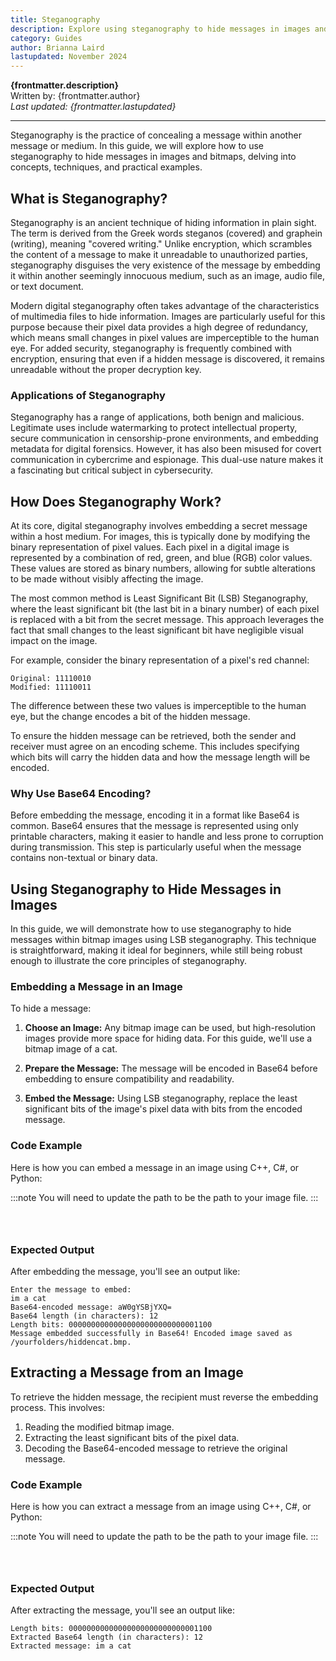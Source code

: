 ```yaml
---
title: Steganography
description: Explore using steganography to hide messages in images and bitmaps.
category: Guides
author: Brianna Laird
lastupdated: November 2024
---
```



**{frontmatter.description}**  
Written by: {frontmatter.author}  
_Last updated: {frontmatter.lastupdated}_

---

Steganography is the practice of concealing a message within another message or medium. In this guide, we will explore how to use steganography to hide messages in images and bitmaps, delving into concepts, techniques, and practical examples.

## What is Steganography?

Steganography is an ancient technique of hiding information in plain sight. The term is derived from the Greek words steganos (covered) and graphein (writing), meaning "covered writing." Unlike encryption, which scrambles the content of a message to make it unreadable to unauthorized parties, steganography disguises the very existence of the message by embedding it within another seemingly innocuous medium, such as an image, audio file, or text document.

Modern digital steganography often takes advantage of the characteristics of multimedia files to hide information. Images are particularly useful for this purpose because their pixel data provides a high degree of redundancy, which means small changes in pixel values are imperceptible to the human eye. For added security, steganography is frequently combined with encryption, ensuring that even if a hidden message is discovered, it remains unreadable without the proper decryption key.

### Applications of Steganography

Steganography has a range of applications, both benign and malicious. Legitimate uses include watermarking to protect intellectual property, secure communication in censorship-prone environments, and embedding metadata for digital forensics. However, it has also been misused for covert communication in cybercrime and espionage. This dual-use nature makes it a fascinating but critical subject in cybersecurity.

## How Does Steganography Work?

At its core, digital steganography involves embedding a secret message within a host medium. For images, this is typically done by modifying the binary representation of pixel values. Each pixel in a digital image is represented by a combination of red, green, and blue (RGB) color values. These values are stored as binary numbers, allowing for subtle alterations to be made without visibly affecting the image.

The most common method is Least Significant Bit (LSB) Steganography, where the least significant bit (the last bit in a binary number) of each pixel is replaced with a bit from the secret message. This approach leverages the fact that small changes to the least significant bit have negligible visual impact on the image.

For example, consider the binary representation of a pixel's red channel:

```plaintext
Original: 11110010
Modified: 11110011
```

The difference between these two values is imperceptible to the human eye, but the change encodes a bit of the hidden message.

To ensure the hidden message can be retrieved, both the sender and receiver must agree on an encoding scheme. This includes specifying which bits will carry the hidden data and how the message length will be encoded.

### Why Use Base64 Encoding?

Before embedding the message, encoding it in a format like Base64 is common. Base64 ensures that the message is represented using only printable characters, making it easier to handle and less prone to corruption during transmission. This step is particularly useful when the message contains non-textual or binary data.

## Using Steganography to Hide Messages in Images

In this guide, we will demonstrate how to use steganography to hide messages within bitmap images using LSB steganography. This technique is straightforward, making it ideal for beginners, while still being robust enough to illustrate the core principles of steganography.

### Embedding a Message in an Image

To hide a message:

1. **Choose an Image:** Any bitmap image can be used, but high-resolution images provide more space for hiding data. For this guide, we'll use a bitmap image of a cat.

2. **Prepare the Message:** The message will be encoded in Base64 before embedding to ensure compatibility and readability.

3. **Embed the Message:** Using LSB steganography, replace the least significant bits of the image's pixel data with bits from the encoded message.

### Code Example

Here is how you can embed a message in an image using C++, C#, or Python:

:::note
You will need to update the path to be the path to your image file.
:::

<Tabs syncKey="code-language">
<TabItem label="C++">

```cpp

```

</TabItem>
<TabItem label="C#">

```csharp

```

</TabItem>
<TabItem label="Python">

```python

```

</TabItem>
</Tabs>

### Expected Output

After embedding the message, you'll see an output like:

```plaintext
Enter the message to embed: 
im a cat
Base64-encoded message: aW0gYSBjYXQ=
Base64 length (in characters): 12
Length bits: 00000000000000000000000000001100
Message embedded successfully in Base64! Encoded image saved as /yourfolders/hiddencat.bmp.
```

## Extracting a Message from an Image

To retrieve the hidden message, the recipient must reverse the embedding process. This involves:

1. Reading the modified bitmap image.
2. Extracting the least significant bits of the pixel data.
3. Decoding the Base64-encoded message to retrieve the original message.

### Code Example

Here is how you can extract a message from an image using C++, C#, or Python:

:::note
You will need to update the path to be the path to your image file.
:::

<Tabs syncKey="code-language">
<TabItem label="C++">

```cpp

```

</TabItem>
<TabItem label="C#">

```csharp

```

</TabItem>
<TabItem label="Python">

```python

```

</TabItem>
</Tabs>

### Expected Output

After extracting the message, you'll see an output like:

```plaintext
Length bits: 00000000000000000000000000001100
Extracted Base64 length (in characters): 12
Extracted message: im a cat
```
